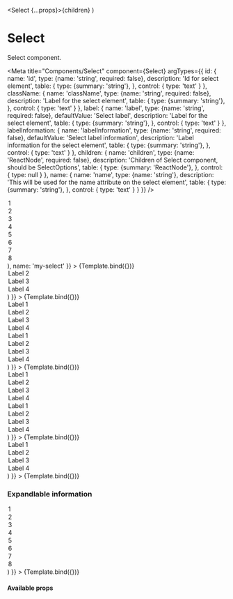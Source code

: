 
  <Select {...props}>{children}</Select>
)

# Select

Select component.

<Meta
  title="Components/Select"
  component={Select}
  argTypes={{
    id: {
      name: 'id',
      type: {name: 'string', required: false},
      description: 'Id for select element',
      table: {
        type: {summary: 'string'},
      },
      control: {
        type: 'text'
      }
    },
    className: {
      name: 'className',
      type: {name: 'string', required: false},
      description: 'Label for the select element',
      table: {
        type: {summary: 'string'},
      },
      control: {
        type: 'text'
      }
    },
    label: {
      name: 'label',
      type: {name: 'string', required: false},
      defaultValue: 'Select label',
      description: 'Label for the select element',
      table: {
        type: {summary: 'string'},
      },
      control: {
        type: 'text'
      }
    },
    labelInformation: {
      name: 'labelInformation',
      type: {name: 'string', required: false},
      defaultValue: 'Select label information',
      description: 'Label information for the select element',
      table: {
        type: {summary: 'string'},
      },
      control: {
        type: 'text'
      }
    },
    children: {
      name: 'children',
      type: {name: 'ReactNode', required: false},
      description: 'Children of Select component, should be SelectOptions',
      table: {
        type: {summary: 'ReactNode'},
      },
      control: {
        type: null
      }
    },
    name: {
      name: 'name',
      type: {name: 'string'},
      description: 'This will be used for the name attribute on the select element',
      table: {
        type: {summary: 'string'},
      },
      control: {
        type: 'text'
      }
    }
  }}
/>

<Canvas>
  <Story
    name="With options"
    args={{
      children: (
        <>
        <Option value={1}>1</Option>
        <Option value={2}>2</Option>
        <Option value={3}>3</Option>
        <Option value={4}>4</Option>
        <Option value={5}>5</Option>
        <Option value={6}>6</Option>
        <Option value={7}>7</Option>
        <Option value={8}>8</Option>
        </>
      ),
      name: 'my-select'
    }}
  >
    {Template.bind({})}
  </Story>
</Canvas>

<Canvas>
  <Story
    name="With placeholder"
    args={{
      defaultValue: 'placeholder',
      children: (
        <>
          <Option  value={'placeholder'} hidden>Placeholder</Option>
          <Option value={2}>Label 2</Option>
          <Option value={3}>Label 3</Option>
          <Option value={4}>Label 4</Option>
        </>
      )
    }}
  >
    {Template.bind({})}
  </Story>
</Canvas>

<Canvas>
  <Story
    name="With option groups"
    args={{
      children: (
        <>
          <OptionGroup label="First group">
            <Option value={1}>Label 1</Option>
            <Option value={2}>Label 2</Option>
            <Option value={3}>Label 3</Option>
            <Option value={4}>Label 4</Option>
          </OptionGroup>
          <OptionGroup label="Second group">
            <Option value={1}>Label 1</Option>
            <Option value={2}>Label 2</Option>
            <Option value={3}>Label 3</Option>
            <Option value={4}>Label 4</Option>
          </OptionGroup>
        </>
      )
    }}
  >
    {Template.bind({})}
  </Story>
</Canvas>

<Canvas>
  <Story
    name="With disabled group"
    args={{
      children: (
        <>
          <OptionGroup label="First group">
            <Option value={1}>Label 1</Option>
            <Option value={2}>Label 2</Option>
            <Option value={3}>Label 3</Option>
            <Option value={4}>Label 4</Option>
          </OptionGroup>
          <OptionGroup label="Second group" disabled={true}>
            <Option value={1}>Label 1</Option>
            <Option value={2}>Label 2</Option>
            <Option value={3}>Label 3</Option>
            <Option value={4}>Label 4</Option>
          </OptionGroup>
        </>
      )
    }}
  >
    {Template.bind({})}
  </Story>
</Canvas>

<Canvas>
  <Story
    name="With validation"
    args={{
      label: "How many will live in your house?",
      validator: {indicator: "error", message: "You need to select how many live in your house"},
      children: (
        <>
          <Option value={1}>Label 1</Option>
          <Option value={2}>Label 2</Option>
          <Option value={3}>Label 3</Option>
          <Option value={4}>Label 4</Option>
        </>
      )
    }}
  >
    {Template.bind({})}
  </Story>
</Canvas>

### Expandlable information
<Canvas>
  <Story
    name="Expandable information"
    args={{
      label: "How many will live in your house?",
      labelInformation: "Include both children and adults",
      expandableInfo: "In order for us to give a correct estimation we need you to enter how many will live in your house",
      expandableInfoButtonLabel: "Toggle additional information",
      children: (
        <>
          <Option value={1}>1</Option>
          <Option value={2}>2</Option>
          <Option value={3}>3</Option>
          <Option value={4}>4</Option>
          <Option value={5}>5</Option>
          <Option value={6}>6</Option>
          <Option value={7}>7</Option>
          <Option value={8}>8</Option>
        </>
      )
    }}
  >
    {Template.bind({})}
  </Story>
</Canvas>


#### Available props

<ArgsTable story="With validation"/>

